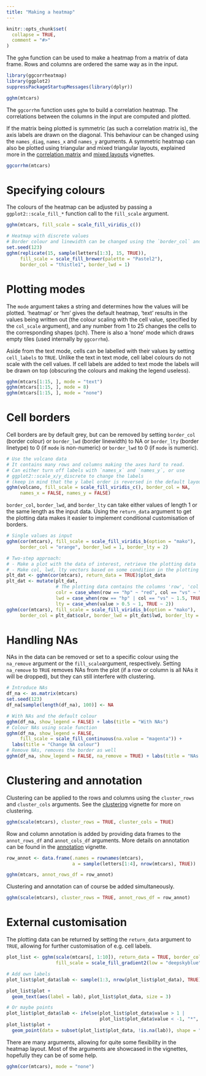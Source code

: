 ```yaml
---
title: "Making a heatmap"
---
```


```r
knitr::opts_chunk$set(
  collapse = TRUE,
  comment = "#>"
)
```

The `gghm` function can be used to make a heatmap from a matrix of data frame. Rows and columns are ordered the same way as in the input.

```r
library(ggcorrheatmap)
library(ggplot2)
suppressPackageStartupMessages(library(dplyr))
```


```r
gghm(mtcars)
```

The `ggcorrhm` function uses `gghm` to build a correlation heatmap. The correlations between the columns in the input are computed and plotted.

If the matrix being plotted is symmetric (as such a correlation matrix is), the axis labels are drawn on the diagonal. This behaviour can be changed using the `names_diag`, `names_x` and `names_y` arguments. A symmetric heatmap can also be plotted using triangular and mixed triangular layouts, explained more in the [correlation matrix](correlation.html) and [mixed layouts](mixed.html) vignettes.

```r
ggcorrhm(mtcars)
```

# Specifying colours

The colours of the heatmap can be adjusted by passing a `ggplot2::scale_fill_*` function call to the `fill_scale` argument.

```r
gghm(mtcars, fill_scale = scale_fill_viridis_c())

# Heatmap with discrete values
# Border colour and linewidth can be changed using the `border_col` and `border_lwd` arguments
set.seed(123)
gghm(replicate(15, sample(letters[1:3], 15, TRUE)),
     fill_scale = scale_fill_brewer(palette = "Pastel2"),
     border_col = "thistle1", border_lwd = 1)
```

# Plotting modes

The `mode` argument takes a string and determines how the values will be plotted. 'heatmap' or 'hm' gives the default heatmap, 'text' results in the values being written out (the colour scaling with the cell value, specified by the `col_scale` argument), and any number from 1 to 25 changes the cells to the corresponding shapes (pch). There is also a 'none' mode which draws empty tiles (used internally by `ggcorrhm`).

Aside from the text mode, cells can be labelled with their values by setting `cell_labels` to `TRUE`. Unlike the text in text mode, cell label colours do not scale with the cell values. If cell labels are added to text mode the labels will be drawn on top (obscuring the colours and making the legend useless).

```r
gghm(mtcars[1:15, ], mode = "text")
gghm(mtcars[1:15, ], mode = 8)
gghm(mtcars[1:15, ], mode = "none")
```

# Cell borders

Cell borders are by default grey, but can be removed by setting `border_col` (border colour) or `border_lwd` (border linewidth) to NA or `border_lty` (border linetype) to 0 (if `mode` is non-numeric) or `border_lwd` to 0 (if `mode` is numeric).

```r
# Use the volcano data
# It contains many rows and columns making the axes hard to read.
# Can either turn off labels with `names_x` and `names_y`, or use
# ggplot2::scale_x/y_discrete to change the labels
# (keep in mind that the y label order is reversed in the default layout and that overwriting the scale can change the label positions)
gghm(volcano, fill_scale = scale_fill_viridis_c(), border_col = NA,
     names_x = FALSE, names_y = FALSE)
```

`border_col`, `border_lwd`, and `border_lty` can take either values of length 1 or the same length as the input data. Using the `return_data` argument to get the plotting data makes it easier to implement conditional customisation of borders.

```r
# Single values as input
gghm(cor(mtcars), fill_scale = scale_fill_viridis_b(option = "mako"),
     border_col = "orange", border_lwd = 1, border_lty = 2)

# Two-step approach:
# - Make a plot with the data of interest, retrieve the plotting data
# - Make col, lwd, lty vectors based on some condition in the plotting data and pass to gghm
plt_dat <- gghm(cor(mtcars), return_data = TRUE)$plot_data
plt_dat <- mutate(plt_dat,
                  # The plotting data contains the columns 'row', 'col', and 'value', so avoid those names
                  colr = case_when(row == "hp" ~ "red", col == "vs" ~ "brown", TRUE ~ "grey"),
                  lwd = case_when(row == "hp" | col == "vs" ~ 1.5, TRUE ~ 0.5),
                  lty = case_when(value > 0.5 ~ 1, TRUE ~ 2))
gghm(cor(mtcars), fill_scale = scale_fill_viridis_b(option = "mako"),
     border_col = plt_dat$colr, border_lwd = plt_dat$lwd, border_lty = plt_dat$lty)
```

# Handling NAs

NAs in the data can be removed or set to a specific colour using the `na_remove` argument or the `fill_scale`argument, respectively. Setting `na_remove` to `TRUE` removes NAs from the plot (if a row or column is all NAs it will be dropped), but they can still interfere with clustering.

```r
# Introduce NAs
df_na <- as.matrix(mtcars)
set.seed(123)
df_na[sample(length(df_na), 100)] <- NA

# With NAs and the default colour
gghm(df_na, show_legend = FALSE) + labs(title = "With NAs")
# Colour NAs using scale function
gghm(df_na, show_legend = FALSE,
     fill_scale = scale_fill_continuous(na.value = "magenta")) +
  labs(title = "Change NA colour")
# Remove NAs, removes the border as well
gghm(df_na, show_legend = FALSE, na_remove = TRUE) + labs(title = "NAs removed")
```

# Clustering and annotation

Clustering can be applied to the rows and columns using the `cluster_rows` and `cluster_cols` arguments. See the [clustering](cluster.html) vignette for more on clustering.

```r
gghm(scale(mtcars), cluster_rows = TRUE, cluster_cols = TRUE)
```

Row and column annotation is added by providing data frames to the `annot_rows_df` and `annot_cols_df` arguments. More details on annotation can be found in the [annotation](annotation.html) vignette.

```r
row_annot <- data.frame(.names = rownames(mtcars),
                        a = sample(letters[1:4], nrow(mtcars), TRUE))

gghm(mtcars, annot_rows_df = row_annot)
```

Clustering and annotation can of course be added simultaneously.

```r
gghm(scale(mtcars), cluster_rows = TRUE, annot_rows_df = row_annot)
```

# External customisation

The plotting data can be returned by setting the `return_data` argument to `TRUE`, allowing for further customisation of e.g. cell labels.

```r
plot_list <- gghm(scale(mtcars[, 1:10]), return_data = TRUE, border_col = NA,
                  fill_scale = scale_fill_gradient2(low = "deepskyblue", mid = "white", high = "salmon"))

# Add own labels
plot_list$plot_data$lab <- sample(1:3, nrow(plot_list$plot_data), TRUE)

plot_list$plot +
  geom_text(aes(label = lab), plot_list$plot_data, size = 3)

# Or maybe points
plot_list$plot_data$lab <- ifelse(plot_list$plot_data$value > 1 |
                                  plot_list$plot_data$value < -1, "*", NA)
plot_list$plot +
  geom_point(data = subset(plot_list$plot_data, !is.na(lab)), shape = "*", size = 4)
```

There are many arguments, allowing for quite some flexibility in the heatmap layout. Most of the arguments are showcased in the vignettes, hopefully they can be of some help.

```r
gghm(cor(mtcars), mode = "none")
```

